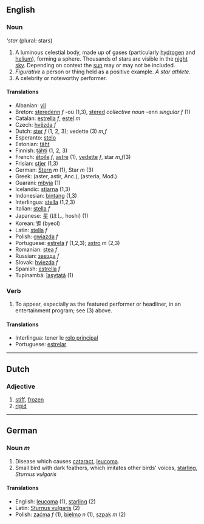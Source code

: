 ==English==

===Noun===
'''star'' (plural: stars)
#A luminous celestial body, made up of gases (particularly [[hydrogen]] and [[helium]]), forming a sphere. Thousands of stars are visible in the [[night]] [[sky]]. Depending on context the [[sun]] may or may not be included. 
#''Figurative'' a person or thing held as a positive example. ''A star athlete''.
#A celebrity or noteworthy performer.

==== Translations ====
*Albanian: [[yll]]
*Breton: [[steredenn]] ''f'' -où (1,3), [[stered]] ''collective noun'' -enn ''singular f'' (1)
*Catalan: [[estrella]] ''f'', [[estel]] ''m''
*Czech: [[hvězda]] ''f''
*Dutch: [[ster]] ''f'' (1, 2, 3); vedette (3) ''m,f''
*Esperanto: [[stelo]]
*Estonian: [[täht]]
*Finnish: [[tähti]] (1, 2, 3)
*French: [[étoile]] ''f'', [[astre]] (1), [[vedette]] ''f'', star ''m,f''(3)
*Frisian: [[stjer]] (1,3)
*German: [[Stern]] ''m'' (1), Star ''m'' (3)
*Greek: (aster, astir, Anc.), (asteria, Mod.)
*Guarani: [[mbyja]] (1)
*Icelandic: [[stjarna]] (1,3)
*Indonesian: [[bintang]] (1,3)
*Interlingua: [[stella]] (1,2,3)
*Italian: [[stella]] ''f''
*Japanese: [[星]] (ほし, hoshi) (1)
*Korean: [[별]] (byeol)
*Latin: [[stella]] ''f''
*Polish: [[gwiazda]] ''f''
*Portuguese: [[estrela]] ''f'' (1,2,3); [[astro]] ''m'' (2,3)
*Romanian: [[stea]] ''f''
*Russian: [[звезда]] ''f''
*Slovak: [[hviezda]] ''f''
*Spanish: [[estrella]] ''f''
*Tupinambá: [[îasytatá]] (1)

===Verb===
# To appear, especially as the featured performer or headliner, in an entertainment program; see (3) above.

==== Translations ====
*Interlingua: tener le [[rolo principal]]
*Portuguese: [[estrelar]]

----

==Dutch==

===Adjective===

# [[stiff]], [[frozen]]
# [[rigid]]

----

==German==

===Noun ''m''===

# Disease which causes [[cataract]], [[leucoma]].
# Small bird with dark feathers, which imitates other birds' voices, [[starling]], ''Sturnus vulgaris''

====Translations====
*English: [[leucoma]] (1), [[starling]] (2)
*Latin: [[Sturnus vulgaris]] (2)
*Polish: [[zaćma]] ''f'' (1), [[bielmo]] ''n'' (1), [[szpak]] ''m'' (2)